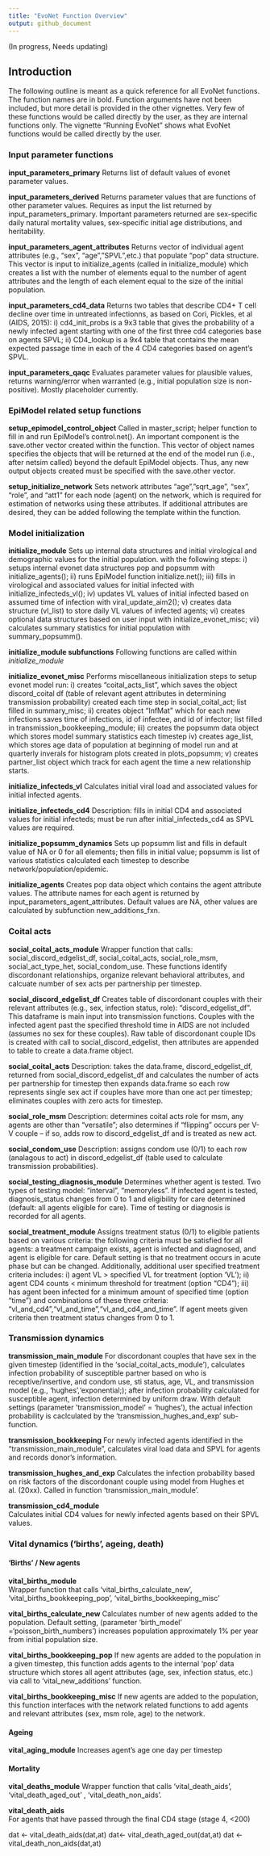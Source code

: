 ```yaml
---
title: "EvoNet Function Overview"
output: github_document
---
```

(In progress, Needs updating)

## Introduction
The following outline is meant as a quick reference for all EvoNet functions. The function names are in bold. Function arguments have not been included, but more detail is provided in the other vignettes. Very few of these functions would be called directly by the user, as they are internal functions only. The vignette "Running EvoNet" shows what EvoNet functions would be called directly by the user.

### Input parameter functions
**input_parameters_primary**
Returns list of default values of evonet parameter values.

**input_parameters_derived**
Returns parameter values that are functions of other parameter values.  Requires as input the list returned by input_parameters_primary. Important parameters returned are sex-specific daily natural mortality values, sex-specific initial age distributions, and heritability.

**input_parameters_agent_attributes**
Returns vector of individual agent attributes (e.g., “sex”, “age”,”SPVL”,etc.) that populate “pop” data structure. This vector is input to initialize_agents (called in initialize_module) which creates a list with the number of elements equal to the number of agent attributes and the length of each element equal to the size of the initial population.

**input_parameters_cd4_data**
Returns two tables that describe CD4+ T cell decline over time in untreated infectionns, as based on Cori, Pickles, et al (AIDS, 2015):  i) cd4_init_probs is a 9x3 table that gives the probability of a newly infected agent starting with one of the first three cd4 categories base on agents SPVL; ii) CD4_lookup is a 9x4 table that contains the mean expected passage time in each of the 4 CD4 categories based on agent’s SPVL.

**input_parameters_qaqc**
Evaluates parameter values for plausible values, returns warning/error when warranted (e.g., initial population size is non-positive). Mostly placeholder currently.

### EpiModel related setup functions

**setup_epimodel_control_object**
Called in master_script; helper function to fill in and run EpiModel’s control.net(). An important component is the save.other vector created within the function. This vector of object names specifies the objects that will be returned at the end of the model run (i.e., after netsim called) beyond the default EpiModel objects. Thus, any new output objects created must be specified with the save.other vector.

**setup_initialize_network**
Sets network attributes “age”,”sqrt_age”, “sex”, “role”, and “att1” for each node (agent) on the network, which is required for estimation of networks using these attributes. If additional attributes are desired, they can be added following the template within the function.  

### Model initialization

**initialize_module**
Sets up internal data structures and initial virological and demographic values for the initial population. with the following steps:  i) setups internal evonet data structures pop and popsumm with initialize_agents(); ii) runs EpiModel function initialize.net(); iii) fills in virological and associated values for initial infected with initialize_infecteds_vl(); iv) updates VL values of initial infected based on assumed time of infection with viral_update_aim2(); v) creates data structure (vl_list) to store daily VL values of infected agents; vi) creates optional data structures based on user input with initialize_evonet_misc; vii) calculates summary statistics for initial population with summary_popsumm().  

**initialize_module subfunctions** Following functions are called within _initialize_module_

**initialize_evonet_misc**
Performs miscellaneous initialization steps to setup evonet model run:  i) creates “coital_acts_list”, which saves the object discord_coital df (table of relevant agent attributes in determining transmission probability) created each time step in social_coital_act; list filled in summary_misc; ii) creates object “InfMat” which for each new infections saves time of infections, id of infectee, and id of infector; list filled in transmission_bookkeeping_module; iii) creates the popsumm data object which stores model summary statistics each timestep iv) creates age_list, which stores age data of population at beginning of model run and at quarterly inverals for histogram plots created in plots_popsumm; v) creates partner_list object which track for each agent the time a new relationship starts.

**initialize_infecteds_vl**
Calculates initial viral load and associated values for initial infected agents.

**initialize_infecteds_cd4**
Description: fills in initial CD4 and associated values for initial infecteds; must be run after initial_infecteds_cd4 as SPVL values are required. 

**initialize_popsumm_dynamics**
Sets up popsumm list and fills in default value of NA or 0 for all elements; then fills in initial value; popsumm is list of various statistics calculated each timestep to describe network/population/epidemic.

**initialize_agents**
Creates pop data object which contains the agent attribute values.  The attribute names for each agent is returned by input_parameters_agent_attributes. Default values are NA, other values are calculated by subfunction new_additions_fxn.  

### Coital acts 

**social_coital_acts_module**
Wrapper function that calls: social_discord_edgelist_df, social_coital_acts, social_role_msm, social_act_type_het, social_condom_use. These functions identify discordonant relationships, organize relevant behavioral attributes, and calcuate number of sex acts per partnership per timestep. 

**social_discord_edgelist_df**
Creates table of discordonant couples with their relevant attributes (e.g., sex, infection status, role): “discord_edgelist_df”. This dataframe is main input into transmission functions. Couples with the infected agent past the specified threshold time in AIDS are not included (assumes no sex for these couples). Raw table of discordonant couple IDs is created with call to social_discord_edgelist, then attributes are appended to table to create a data.frame object.

**social_coital_acts**
Description: takes the data.frame, discord_edgelist_df, returned from social_discord_edgelist_df and calculates the number of acts per partnership for timestep then expands data.frame so each row represents single sex act if couples have more than one act per timestep; eliminates couples with zero acts for timestep.

**social_role_msm**
Description: determines coital acts role for msm, any agents are other than “versatile”;  also determines if “flipping” occurs per V-V couple – if so, adds row to discord_edgelist_df and is treated as new act.

**social_condom_use**
Description: assigns condom use (0/1) to each row (analagous to act) in discord_edgelist_df (table used to calculate transmission probabilities).

**social_testing_diagnosis_module**
Determines whether agent is tested. Two types of testing model: "interval", "memoryless". If infected agent is tested, diagnosis_status changes from 0 to 1 and eligibility for care determined (default: all agents eligible for care). Time of testing or diagnosis is recorded for all agents.

**social_treatment_module**
Assigns treatment status (0/1) to eligible patients based on various criteria:  the following criteria must be satisfied for all agents: a treatment campaign exists, agent is infected and diagnosed, and agent is eligible for care. Default setting is that no treatment occurs in acute phase but can be changed. Additionally, additional user specified treatment criteria includes:  i) agent VL > specified VL for treatment (option 'VL'); ii) agent CD4 counts < minimum threshold for treatment (option “CD4”); iii) has agent been infected for a minimum amount of specified time (option “time”) and combinations of these three criteria:  "vl_and_cd4","vl_and_time","vl_and_cd4_and_time". If agent meets given criteria then treatment status changes from 0 to 1. 

### Transmission dynamics 

**transmission_main_module**
For discordonant couples that have sex in the given timestep (identified in the 'social_coital_acts_module'), calculates infection probability of susceptible partner based on who is receptive/insertive, and condom use, sti status, age, VL, and transmission model (e.g., 'hughes','exponential;); after infection probability calculated for susceptible agent, infection determined by uniform draw. With default settings (parameter 'transmission_model' = 'hughes'), the actual infection probability is caclculated by the 'transmission_hughes_and_exp' sub-function.

**transmission_bookkeeping**
For newly infected agents identified in the "transmission_main_module", calculates viral load data and SPVL for agents and records donor's information.

**transmission_hughes_and_exp** 
Calculates the infection probability based on risk factors of the discordonant couple using model from Hughes et al. (20xx). Called in function 'transmission_main_module'.

**transmission_cd4_module**  
Calculates initial CD4 values for newly infected agents based on their SPVL values.



### Vital dynamics ('births', ageing, death)


#### 'Births' / New agents

**vital_births_module**  
Wrapper function that calls 'vital_births_calculate_new',  'vital_births_bookkeeping_pop', 'vital_births_bookkeeping_misc'


**vital_births_calculate_new**
Calculates number of new agents added to the population. Default setting, (parameter 'birth_model' ='poisson_birth_numbers') increases population approximately 1% per year from initial population size. 

**vital_births_bookkeeping_pop**
If new agents are added to the population in a given timestep, this function adds agents to the internal 'pop' data structure which stores all agent attributes (age, sex, infection status, etc.) via call to 'vital_new_additions' function.

**vital_births_bookkeeping_misc**
If new agents are added to the population, this function interfaces with the network related functions to add agents and relevant attributes (sex, msm role, age) to the network.


#### Ageing  
**vital_aging_module**
Increases agent's age one day per timestep


#### Mortality

**vital_deaths_module**
Wrapper function that calls 'vital_death_aids', 'vital_death_aged_out' , 'vital_death_non_aids'.

**vital_death_aids**  
For agents that have passed through the final CD4 stage (stage 4, <200)

dat <- vital_death_aids(dat,at)
  dat<- vital_death_aged_out(dat,at)
  dat <- vital_death_non_aids(dat,at)
  
  








